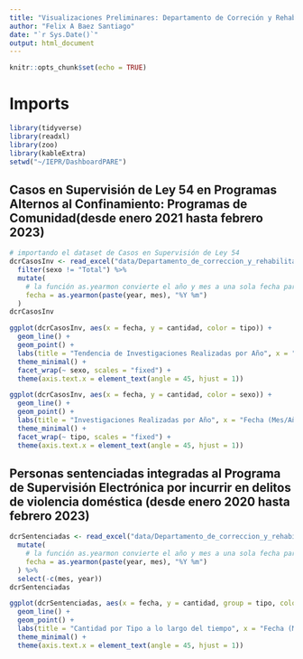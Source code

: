 ```yaml
---
title: "Visualizaciones Preliminares: Departamento de Correción y Rehabilitación"
author: "Felix A Baez Santiago"
date: "`r Sys.Date()`"
output: html_document
---
```


```r
knitr::opts_chunk$set(echo = TRUE)
```

# Imports
```r
library(tidyverse)
library(readxl)
library(zoo)
library(kableExtra)
setwd("~/IEPR/DashboardPARE")
```

## Casos en Supervisión de Ley 54 en Programas Alternos al Confinamiento: Programas de Comunidad(desde enero 2021 hasta febrero 2023)
```r
# importando el dataset de Casos en Supervisión de Ley 54
dcrCasosInv <- read_excel("data/Departamento_de_correccion_y_rehabilitacion/dcrCasosInv.xlsx") %>%
  filter(sexo != "Total") %>%
  mutate(
    # la función as.yearmon convierte el año y mes a una sola fecha para poderla visualizar apropiadamente, la función es parte del paquete zoo
    fecha = as.yearmon(paste(year, mes), "%Y %m")
  )
dcrCasosInv
```

```r
ggplot(dcrCasosInv, aes(x = fecha, y = cantidad, color = tipo)) +
  geom_line() +
  geom_point() +
  labs(title = "Tendencia de Investigaciones Realizadas por Año", x = "Fecha (Mes/Año)", y = "Cantidad de Casos") +
  theme_minimal() +
  facet_wrap(~ sexo, scales = "fixed") +
  theme(axis.text.x = element_text(angle = 45, hjust = 1))

ggplot(dcrCasosInv, aes(x = fecha, y = cantidad, color = sexo)) +
  geom_line() +
  geom_point() +
  labs(title = "Investigaciones Realizadas por Año", x = "Fecha (Mes/Año)", y = "Cantidad") +
  theme_minimal() +
  facet_wrap(~ tipo, scales = "fixed") +
  theme(axis.text.x = element_text(angle = 45, hjust = 1))
```

## Personas sentenciadas integradas al Programa de Supervisión Electrónica por incurrir en delitos de violencia doméstica (desde enero 2020 hasta febrero 2023)
```r
dcrSentenciadas <- read_excel("data/Departamento_de_correccion_y_rehabilitacion/dcrSentenciadas.xlsx")  %>%
  mutate(
    # la función as.yearmon convierte el año y mes a una sola fecha para poderla visualizar apropiadamente, la función es parte del paquete zoo
    fecha = as.yearmon(paste(year, mes), "%Y %m")
  ) %>%
  select(-c(mes, year))
dcrSentenciadas
```

```r
ggplot(dcrSentenciadas, aes(x = fecha, y = cantidad, group = tipo, color = tipo)) + 
  geom_line() +
  geom_point() +
  labs(title = "Cantidad por Tipo a lo largo del tiempo", x = "Fecha (Mes/Año)", y = "Cantidad de Casos") +
  theme_minimal() +
  theme(axis.text.x = element_text(angle = 45, hjust = 1))
```






